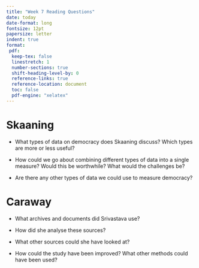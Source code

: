 ```yaml
---
title: "Week 7 Reading Questions"
date: today
date-format: long
fontsize: 12pt
papersize: letter
indent: true
format:
 pdf:
  keep-tex: false
  linestretch: 1
  number-sections: true
  shift-heading-level-by: 0
  reference-links: true
  reference-location: document
  toc: false
  pdf-engine: "xelatex"
---
```


# Skaaning

 - What types of data on democracy does Skaaning discuss? Which types are more or less useful?

 - How could we go about combining different types of data into a single measure? Would this be worthwhile? What would the challenges be?

 - Are there any other types of data we could use to measure democracy?

# Caraway

 - What archives and documents did Srivastava use?

 - How did she analyse these sources?

 - What other sources could she have looked at?

 - How could the study have been improved? What other methods could have been used? 

